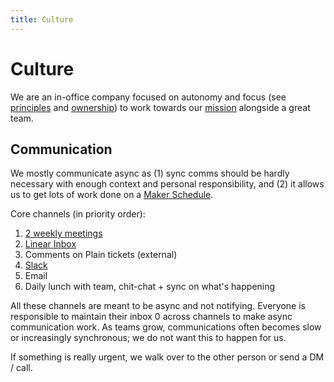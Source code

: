 ```yaml
---
title: Culture
---
```


# Culture

We are an in-office company focused on autonomy and focus (see [principles](/handbook/working-at-langfuse/principles) and [ownership](/handbook/working-at-langfuse/how-we-work/ownership)) to work towards our [mission](/handbook/mission) alongside a great team.

## Communication

We mostly communicate async as (1) sync comms should be hardly necessary with enough context and personal responsibility, and (2) it allows us to get lots of work done on a [Maker Schedule](https://www.paulgraham.com/makersschedule.html).

Core channels (in priority order):

1. [2 weekly meetings](/handbook/working-at-langfuse/how-we-work/meetings)
2. [Linear Inbox](/handbook/working-at-langfuse/how-we-work/using-linear)
3. Comments on Plain tickets (external)
4. [Slack](/handbook/working-at-langfuse/how-we-work/using-slack)
5. Email
6. Daily lunch with team, chit-chat + sync on what's happening

All these channels are meant to be async and not notifying. Everyone is responsible to maintain their inbox 0 across channels to make async communication work. As teams grow, communications often becomes slow or increasingly synchronous; we do not want this to happen for us.

If something is really urgent, we walk over to the other person or send a DM / call.
